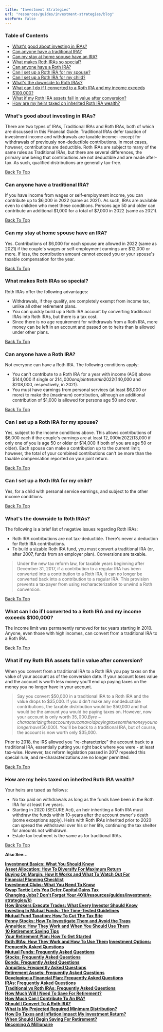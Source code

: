 ```yaml
---
title: "Investment Strategies"
url: "resources/guides/investment-strategies/blog"
useForm: false
---
```



### Table of Contents

*   [What's good about investing in IRAs?](#1)
*   [Can anyone have a traditional IRA?](#2)
*   [Can my stay at home spouse have an IRA?](#3)
*   [What makes Roth IRAs so special?](#4)
*   [Can anyone have a Roth IRA?](#5)
*   [Can I set up a Roth IRA for my spouse?](#6)
*   [Can I set up a Roth IRA for my child?](#7)
*   [What's the downside to Roth IRAs?](#8)
*   [What can I do if I converted to a Roth IRA and my income exceeds $100,000?](#9)
*   [What if my Roth IRA assets fall in value after conversion?](#10)
*   [How are my heirs taxed on inherited Roth IRA wealth?](#11)

### What's good about investing in IRAs?

There are two types of IRAs, Traditional IRAs and Roth IRAs, both of which are discussed in this Financial Guide. Traditional IRAs defer taxation of investment income and withdrawals are taxable income--except for withdrawals of previously non-deductible contributions. In most cases, however, contributions are deductible. Roth IRAs are subject to many of the same rules as Traditional IRAs, but there are several differences, the primary one being that contributions are not deductible and are made after-tax. As such, qualified distributions are generally tax-free.

[Back To Top](#top)

### Can anyone have a traditional IRA?

If you have income from wages or self-employment income, you can contribute up to $6,000 in 2022 (same as 2021). As such, IRAs are available even to children who meet these conditions. Persons age 50 and older can contribute an additional $1,000 for a total of $7,000 in 2022 (same as 2021).

[Back To Top](#top)

### Can my stay at home spouse have an IRA?

Yes. Contributions of $6,000 for each spouse are allowed in 2022 (same as 2021) if the couple's wages or self-employment earnings are $12,000 or more. If less, the contribution amount cannot exceed you or your spouse's taxable compensation for the year.

[Back To Top](#top)

### What makes Roth IRAs so special?

Roth IRAs offer the following advantages:

*   Withdrawals, if they qualify, are completely exempt from income tax, unlike all other retirement plans.
*   You can quickly build up a Roth IRA account by converting traditional IRAs into Roth IRAs, but there is a tax cost.
*   Since there is no age requirement for withdrawals from a Roth IRA, more money can be left in an account and passed on to heirs than is allowed under other plans.

[Back To Top](#top)

### Can anyone have a Roth IRA?

Not everyone can have a Roth IRA. The following conditions apply:

*   You can't contribute to a Roth IRA for a year with income (AGI) above $144,000 if single or $214,000 on a joint return in 2022 ($140,000 and $208,000, respectively, in 2021).
*   You must have earnings from personal services (at least $6,000 or more) to make the (maximum) contribution, although an additional contribution of $1,000 is allowed for persons age 50 and over.

[Back To Top](#top)

### Can I set up a Roth IRA for my spouse?

Yes, subject to the income conditions above. This allows contributions of $6,000 each if the couple's earnings are at least $12,000 in 2022($13,000 if only one of you is age 50 or older or $14,000 if both of you are age 50 or older). Each spouse can make a contribution up to the current limit; however, the total of your combined contributions can't be more than the taxable compensation reported on your joint return.

[Back To Top](#top)

### Can I set up a Roth IRA for my child?

Yes, for a child with personal service earnings, and subject to the other income conditions.

[Back To Top](#top)

### What's the downside to Roth IRAs?

The following is a brief list of negative issues regarding Roth IRAs:

*   Roth IRA contributions are not tax-deductible. There's never a deduction for Roth IRA contributions.
*   To build a sizable Roth IRA fund, you must convert a traditional IRA (or, after 2007, funds from an employer plan). Conversions are taxable.

> Under the new tax reform law, for taxable years beginning after December 31, 2017, if a contribution to a regular IRA has been converted into a contribution to a Roth IRA, it can no longer be converted back into a contribution to a regular IRA. This provision prevents a taxpayer from using recharacterization to unwind a Roth conversion.

[Back To Top](#top)

### What can I do if I converted to a Roth IRA and my income exceeds $100,000?

The income limit was permanently removed for tax years starting in 2010. Anyone, even those with high incomes, can convert from a traditional IRA to a Roth IRA.

[Back To Top](#top)

### What if my Roth IRA assets fall in value after conversion?

When you convert from a traditional IRA to a Roth IRA you pay taxes on the value of your account as of the conversion date. If your account loses value and the account is worth less money you'll end up paying taxes on the money you no longer have in your account.

> Say you convert $50,000 in a traditional IRA to a Roth IRA and the value drops to $35,000. If you didn't make any nondeductible contributions, the taxable distribution would be $50,000 and that would be the amount you would be paying taxes on. However, now your account is only worth $35,000. By re-characterizing the account you can avoid paying taxes on the money you no longer have ($50,000). You'll be back to a traditional IRA, but of course, the account is now worth only $35,000.

Prior to 2018, the IRS allowed you "re-characterize" the account back to a traditional IRA, essentially putting you right back where you were - at least tax-wise. However, tax reform legislation passed in 2017 repealed this special rule, and re-characterizations are no longer permitted.

[Back To Top](#top)

### How are my heirs taxed on inherited Roth IRA wealth?

Your heirs are taxed as follows:

*   No tax paid on withdrawals as long as the funds have been in the Roth IRA for at least five years.
*   Starting in 2020 (SECURE Act), an heir inheriting a Roth IRA must withdraw the funds within 10-years after the account owner's death (some exceptions apply). Heirs with Roth IRAs inherited prior to 2020 can spread the withdrawal over his or her life, continuing the tax shelter for amounts not withdrawn.
*   Estate tax treatment is the same as for traditional IRAs.

[Back To Top](#top)

**Also See...**

[**Investment Basics: What You Should Know**](/resources/guides/investment-strategies/investment-basics-fg)  
[**Asset Allocation: How To Diversify For Maximum Return**](/resources/guides/investment-strategies/asset-allocation-fg)  
[**Buying On Margin: How It Works and What To Watch Out For**](/resources/guides/investment-strategies/buying-margin-fg)  
[**Financial Planning Checklist**](/resources/guides/investment-strategies/financial-planning-checklist-fg)  
[**Investment Clubs: What You Need To Know**](/resources/guides/investment-strategies/investment-clubs-fg)  
[**Swap Tactic Lets You Defer Capital Gains Tax**](/resources/guides/investment-strategies/capital-gain-tax-fg)  
[**Changing Jobs? Don't Forget Your 401(/resources/guides/investment-strategies/k)**](/resources/guides/investment-strategies/changing-job-fg)  
[**How Brokers Execute Trades: What Every Investor Should Know**](/resources/guides/investment-strategies/brokers-trade-fg)  
[**Investing In Mutual Funds: The Time-Tested Guidelines**](/resources/guides/investment-strategies/investing-mutual-funds-fg)  
[**Mutual Fund Taxation: How To Cut The Tax Bite**](/resources/guides/investment-strategies/mutual-fund-taxation-fg)  
[**Penny Stocks: How To Investigate Them and Avoid the Traps**](/resources/guides/investment-strategies/penny-stocks-fg)  
[**Annuities: How They Work and When You Should Use Them**](/resources/guides/investment-strategies/annuities-fg)  
[**10 Retirement Saving Tips**](/resources/guides/investment-strategies/retirement-tips-fg)  
[**Your Retirement Plan: How To Get Started**](/resources/guides/investment-strategies/retirement-plan-fg)  
[**Roth IRAs: How They Work and How To Use Them**](/resources/guides/investment-strategies/rith-iras-fg)
[**Investment Options: Frequently Asked Questions**](/resources/guides/investment-strategies/investment-option-faq)  
[**Mutual Funds: Frequently Asked Questions**](/resources/guides/investment-strategies/mutual-fund-faq)  
[**Stocks: Frequently Asked Questions**](/resources/guides/investment-strategies/stocks-faq)  
[**Bonds: Frequently Asked Questions**](/resources/guides/investment-strategies/bonds-faq)  
[**Annuities: Frequently Asked Questions**](/resources/guides/investment-strategies/annuities-faq)  
[**Retirement Assets: Frequently Asked Questions**](/resources/guides/investment-strategies/retirement-assets-faq)  
[**Developing a Financial Plan: Frequently Asked Questions**](/resources/guides/investment-strategies/developing-financial-plan-faq)  
[**IRAs: Frequently Asked Questions**](/resources/guides/investment-strategies/iras-faq)  
[**Traditional vs Roth IRAs: Frequently Asked Questions**](/resources/guides/investment-strategies/traditional-vs-roth-iras)  
[**How Much Will I Need To Save For Retirement?**]()  
[**How Much Can I Contribute To An IRA?**]()  
[**Should I Convert To A Roth IRA?**]()  
[**What Is My Projected Required Minimum Distribution?**]()  
[**How Do Taxes and Inflation Impact My Investment Return?**]()  
[**When Should I Begin Saving For Retirement?**]()  
[**Becoming A Millionaire**]()
